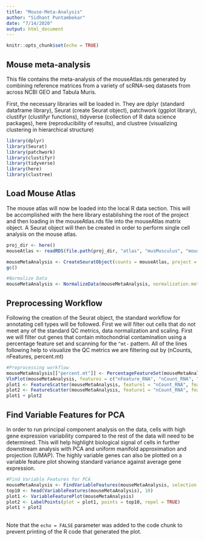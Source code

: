 ```yaml
---
title: "Mouse-Meta-Analysis"
author: "Sidhant Puntambekar"
date: "7/14/2020"
output: html_document
---
```


```r
knitr::opts_chunk$set(echo = TRUE)
```

## Mouse meta-analysis

This file contains the meta-analysis of the mouseAtlas.rds generated by combining reference matrices from a variety of scRNA-seq datasets from across NCBI GEO and Tabula Muris. 

First, the necessary libraries will be loaded in. They are dplyr (standard dataframe library), Seurat (create Seurat object), patchwork (ggplot library), clustifyr (clustifyr functions), tidyverse (collection of R data science packages), here (reproducibility of results), and clustree (visualizing clustering in hierarchical structure)

```r
library(dplyr)
library(Seurat)
library(patchwork)
library(clustifyr)
library(tidyverse)
library(here)
library(clustree)
```

## Load Mouse Atlas

The mouse atlas will now be loaded into the local R data section. This will be accomplished with the here library establishing the root of the project and then loading in the mouseAtlas.rds file into the mouseAtlas matrix object. A Seurat object will then be created in order to perform single cell analysis on the mouse atlas. 

```r
proj_dir <- here()
mouseAtlas <- readRDS(file.path(proj_dir, "atlas", "musMusculus", "mouseAtlas.rds"))

mouseMetaAnalysis <- CreateSeuratObject(counts = mouseAtlas, project = "Mouse-Meta-Analysis", min.cells = 0, min.features = 0)
gc()

#Normalize Data
mouseMetaAnalysis <- NormalizeData(mouseMetaAnalysis, normalization.method = "LogNormalize", scale.factor = 10000)
```

## Preprocessing Workflow

Following the creation of the Seurat object, the standard workflow for annotating cell types will be followed. First we will filter out cells that do not meet any of the standard QC metrics, data normalization and scaling. First we will filter out genes that contain mitochondrial contamination using a percentage feature set and scanning for the ```^mt-``` pattern. All of the lines following help to visualize the QC metrics we are filtering out by (nCounts, nFeatures, percent.mt)

```r
#Preprocessing workflow
mouseMetaAnalysis[["percent.mt"]] <- PercentageFeatureSet(mouseMetaAnalysis, pattern = "^mt-")
VlnPlot(mouseMetaAnalysis, features = c("nFeature_RNA", "nCount_RNA", "percent.mt"), ncol = 3)
plot1 <- FeatureScatter(mouseMetaAnalysis, feature1 = "nCount_RNA", feature2 = "percent.mt")
plot2 <- FeatureScatter(mouseMetaAnalysis, feature1 = "nCount_RNA", feature2 = "nFeature_RNA")
plot1 + plot2
```

## Find Variable Features for PCA

In order to run principal component analysis on the data, cells with high gene expression variability compared to the rest of the data will need to be determined. This will help highlight biological signal of cells in further downstream analysis with PCA and uniform manifold approximation and projection (UMAP). The highly variable genes can also be plotted on a variable feature plot showing standard variance against average gene expression.  

```r
#Find Variable Features for PCA
mouseMetaAnalysis <- FindVariableFeatures(mouseMetaAnalysis, selection.method = "mean.var.plot", nfeatures = 2000)
top10 <- head(VariableFeatures(mouseMetaAnalysis), 10)
plot1 <- VariableFeaturePlot(mouseMetaAnalysis)
plot2 <- LabelPoints(plot = plot1, points = top10, repel = TRUE)
plot1 + plot2
```


## 

Note that the `echo = FALSE` parameter was added to the code chunk to prevent printing of the R code that generated the plot.
